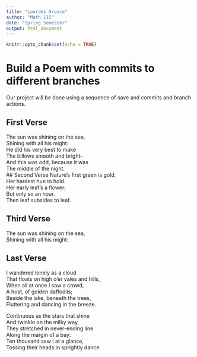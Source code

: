 ---
title: "Lourdes Orozco"
author: "Math_115"
date: "Spring Semester"
output: html_document
---

```{r setup, include=FALSE}
knitr::opts_chunk$set(echo = TRUE)
```
# Build a Poem with commits to different branches
Our project will be done using a sequence of save and commits and branch actions.
<!-- Do not modify or change any text in "!--" bracketed areas such as this --- these are instructions to
you, if you change any of this the git program will notice it and compromise your git merging strategy !-->

## First Verse 
<!--Put the first five lines of a poem by Lewis Carrol in this section!-->
The sun was shining on the sea,  
Shining with all his might:  
He did his very best to make  
The billows smooth and bright--  
And this was odd, because it was  
The middle of the night.  
## Second Verse
<!--Put the first five lines of a poem by Robert Frost here!-->
Nature’s first green is gold,   
Her hardest hue to hold.   
Her early leaf’s a flower;   
But only so an hour.   
Then leaf subsides to leaf.   

## Third Verse
<!--Put the first two verses of The Walrus and the Carpenter here!-->
The sun was shining on the sea,  
Shining with all his might:  

## Last Verse
<!--Put a short poem of your choice 8-20 lines,here!-->
I wandered lonely as a cloud  
That floats on high o'er vales and hills,  
When all at once I saw a crowd,  
A host, of golden daffodils;  
Beside the lake, beneath the trees,  
Fluttering and dancing in the breeze.  

Continuous as the stars that shine  
And twinkle on the milky way,  
They stretched in never-ending line  
Along the margin of a bay:  
Ten thousand saw I at a glance,  
Tossing their heads in sprightly dance.  
